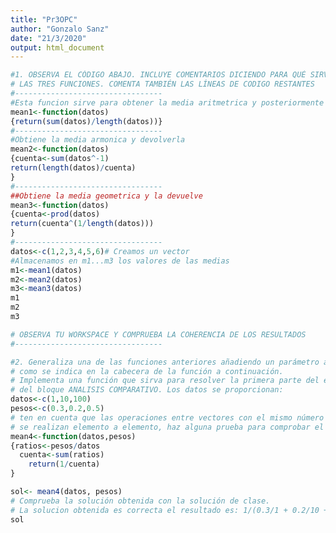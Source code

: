 ```yaml
---
title: "Pr3OPC"
author: "Gonzalo Sanz"
date: "21/3/2020"
output: html_document
---
```


```r
#1. OBSERVA EL CÓDIGO ABAJO. INCLUYE COMENTARIOS DICIENDO PARA QUÉ SIRVEN 
# LAS TRES FUNCIONES. COMENTA TAMBIÉN LAS LÍNEAS DE CODIGO RESTANTES
#---------------------------------
#Esta funcion sirve para obtener la media aritmetrica y posteriormente devolverla
mean1<-function(datos)
{return(sum(datos)/length(datos))}
#---------------------------------
#Obtiene la media armonica y devolverla
mean2<-function(datos)
{cuenta<-sum(datos^-1)
return(length(datos)/cuenta)
}
#---------------------------------
##Obtiene la media geometrica y la devuelve
mean3<-function(datos)
{cuenta<-prod(datos)
return(cuenta^(1/length(datos)))
}
#---------------------------------
datos<-c(1,2,3,4,5,6)# Creamos un vector
#Almacenamos en m1...m3 los valores de las medias
m1<-mean1(datos)
m2<-mean2(datos)
m3<-mean3(datos)
m1
m2
m3
```



```r
# OBSERVA TU WORKSPACE Y COMPRUEBA LA COHERENCIA DE LOS RESULTADOS
#---------------------------------

#2. Generaliza una de las funciones anteriores añadiendo un parámetro adicional
# como se indica en la cabecera de la función a continuación.
# Implementa una función que sirva para resolver la primera parte del ejercicio 4
# del bloque ANALISIS COMPARATIVO. Los datos se proporcionan:
datos<-c(1,10,100)
pesos<-c(0.3,0.2,0.5)
# ten en cuenta que las operaciones entre vectores con el mismo número de elementos
# se realizan elemento a elemento, haz alguna prueba para comprobar el resultado
mean4<-function(datos,pesos)
{ratios<-pesos/datos
  cuenta<-sum(ratios)
    return(1/cuenta)
}

sol<- mean4(datos, pesos)
# Comprueba la solución obtenida con la solución de clase.
# La solucion obtenida es correcta el resultado es: 1/(0.3/1 + 0.2/10 +0.5/100)=3.076
sol
```

